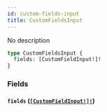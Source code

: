 ```yaml
---
id: custom-fields-input
title: CustomFieldsInput
---
```


No description

```graphql
type CustomFieldsInput {
  fields: [CustomFieldInput!]!
}
```

### Fields

#### `fields` ([`[CustomFieldInput!]!`](/docs/graphql/inputs/custom-field-input))
